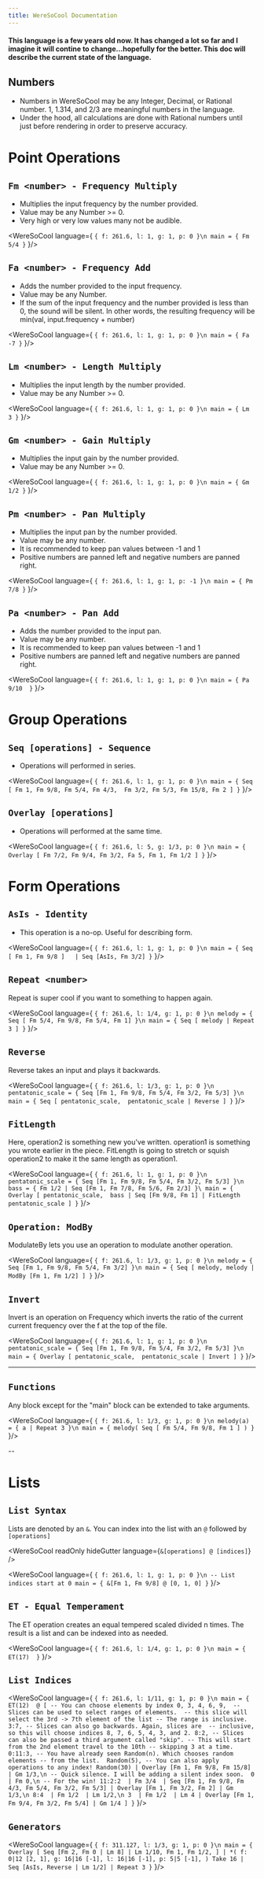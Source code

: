 ```yaml
---
title: WereSoCool Documentation 
---
```


#### This language is a few years old now. It has changed a lot so far and I imagine it will contine to change...hopefully for the better. This doc will describe the current state of the language. 

## Numbers
- Numbers in WereSoCool may be any Integer, Decimal, or Rational number. 1, 1.314, and 2/3 are meaningful numbers in the language. 
- Under the hood, all calculations are done with Rational numbers until just before rendering in order to preserve accuracy. 

# Point Operations

## `Fm <number> - Frequency Multiply`

- Multiplies the input frequency by the number provided. 
- Value may be any Number >= 0. 
- Very high or very low values many not be audible. 

<WereSoCool language={
`{ f: 261.6, l: 1, g: 1, p: 0 }\n
main = {
  Fm 5/4
}`
}/>

## `Fa <number> - Frequency Add`

- Adds the number provided to the input frequency. 
- Value may be any Number. 
- If the sum of the input frequency and the number provided is less than 0, the sound will be silent. In other words, the resulting frequency will be min(val, input.frequency + number)

<WereSoCool language={
`{ f: 261.6, l: 1, g: 1, p: 0 }\n
main = {
  Fa -7
}`
}/>

## `Lm <number> - Length Multiply`

- Multiplies the input length by the number provided. 
- Value may be any Number >= 0. 

<WereSoCool language={
`{ f: 261.6, l: 1, g: 1, p: 0 }\n
main = {
  Lm 3
}`
}/>

## `Gm <number> - Gain Multiply`

- Multiplies the input gain by the number provided. 
- Value may be any Number >= 0. 

<WereSoCool language={
`{ f: 261.6, l: 1, g: 1, p: 0 }\n
main = {
  Gm 1/2
}`
}/>

## `Pm <number> - Pan Multiply`

- Multiplies the input pan by the number provided. 
- Value may be any number. 
- It is recommended to keep pan values between -1 and 1
- Positive numbers are panned left and negative numbers are panned right.

<WereSoCool language={
`{ f: 261.6, l: 1, g: 1, p: -1 }\n
main = {
  Pm 7/8
}`
}/>

## `Pa <number> - Pan Add`

- Adds the number provided to the input pan. 
- Value may be any number. 
- It is recommended to keep pan values between -1 and 1
- Positive numbers are panned left and negative numbers are panned right.

<WereSoCool language={
`{ f: 261.6, l: 1, g: 1, p: 0 }\n
main = {
  Pa 9/10 
}`
}/>

# Group Operations

## `Seq [operations] - Sequence`

- Operations will performed in series. 

<WereSoCool language={
`{ f: 261.6, l: 1, g: 1, p: 0 }\n
main = {
  Seq [
    Fm 1, Fm 9/8, Fm 5/4, Fm 4/3, 
    Fm 3/2, Fm 5/3, Fm 15/8, Fm 2
  ]
}`
}/>

## `Overlay [operations]`

- Operations will performed at the same time. 

<WereSoCool language={
`{ f: 261.6, l: 5, g: 1/3, p: 0 }\n
main = {
  Overlay [
    Fm 7/2,
    Fm 9/4,
    Fm 3/2,
    Fa 5,
    Fm 1,
    Fm 1/2
  ]
}`
}/>

# Form Operations

## `AsIs - Identity`

- This operation is a no-op. Useful for describing form.

<WereSoCool language={
`{ f: 261.6, l: 1, g: 1, p: 0 }\n
main = {
  Seq [ Fm 1, Fm 9/8 ]  
  | Seq [AsIs, Fm 3/2]
}`
}/>

## `Repeat <number>`
Repeat is super cool if you want to something to happen again. 

<WereSoCool language={
`{ f: 261.6, l: 1/4, g: 1, p: 0 }\n
melody = {
  Seq [ Fm 5/4, Fm 9/8, Fm 5/4, Fm 1]
}\n
main = {
  Seq [
    melody | Repeat 3
  ]
}`
}/>

## `Reverse`
Reverse takes an input and plays it backwards. 

<WereSoCool language={
`{ f: 261.6, l: 1/3, g: 1, p: 0 }\n
pentatonic_scale = {
  Seq [Fm 1, Fm 9/8, Fm 5/4, Fm 3/2, Fm 5/3]
}\n
main = {
  Seq [
    pentatonic_scale, 
    pentatonic_scale | Reverse
  ]
}`
}/>

## `FitLength`
Here, operation2 is something new you've written. 
operation1 is something you wrote earlier in the piece.
FitLength is going to stretch or squish operation2
to make it the same length as operation1. 

<WereSoCool
  language={
`{ f: 261.6, l: 1, g: 1, p: 0 }\n
pentatonic_scale = {
  Seq [Fm 1, Fm 9/8, Fm 5/4, Fm 3/2, Fm 5/3]
}\n
bass = {
  Fm 1/2 |
  Seq [Fm 1, Fm 7/8, Fm 5/6, Fm 2/3]
}\
main = {
  Overlay [
    pentatonic_scale, 
    bass | Seq [Fm 9/8, Fm 1] | FitLength pentatonic_scale
  ]
}`
}/>

## `Operation: ModBy` 
ModulateBy lets you use an operation to modulate another operation. 

<WereSoCool language={
`{ f: 261.6, l: 1/3, g: 1, p: 0 }\n
melody = {
  Seq [Fm 1, Fm 9/8, Fm 5/4, Fm 3/2]
}\n
main = {
  Seq [
    melody,
    melody
    | ModBy [Fm 1, Fm 1/2]
  ]
}`
}/>


## `Invert`
Invert is an operation on Frequency which inverts the ratio of the current
current frequency over the f at the top of the file. 

<WereSoCool language={
`{ f: 261.6, l: 1, g: 1, p: 0 }\n
pentatonic_scale = {
  Seq [Fm 1, Fm 9/8, Fm 5/4, Fm 3/2, Fm 5/3]
}\n
main = {
  Overlay [
    pentatonic_scale, 
    pentatonic_scale | Invert
  ]
}`
}/>

---

## `Functions` 
Any block except for the "main" block can be extended to 
take arguments. 

<WereSoCool language={
`{ f: 261.6, l: 1/3, g: 1, p: 0 }\n
melody(a) = {
  a | Repeat 3
}\n
main = {
  melody(
    Seq [
      Fm 5/4, Fm 9/8, Fm 1
    ]
  )
}`
}/>

--

# Lists

## `List Syntax` 
Lists are denoted by an `&`. You can index into the list with an `@` followed by `[operations]`

<WereSoCool
  readOnly
  hideGutter
  language={`&[operations] @ [indices]`}
/>

<WereSoCool language={
`{ f: 261.6, l: 1, g: 1, p: 0 }\n
-- List indices start at 0
main = {
  &[Fm 1, Fm 9/8] @ [0, 1, 0]
}`
}/>



## `ET - Equal Temperament` 
The ET operation creates an equal tempered scaled divided n times.
The result is a list and can be indexed into as needed. 

<WereSoCool language={
`{ f: 261.6, l: 1/4, g: 1, p: 0 }\n
main = {
  ET(17) 
}`
}/>

## `List Indices`

<WereSoCool language={
`{ f: 261.6, l: 1/11, g: 1, p: 0 }\n
main = {
  ET(12) 
  @ [
    -- You can choose elements by index
    0, 3, 4, 6, 9, 
    -- Slices can be used to select ranges of elements. 
    -- this slice will select the 3rd -> 7th element of the list
    -- The range is inclusive. 
    3:7,
    -- Slices can also go backwards. Again, slices are 
    -- inclusive, so this will choose indices 8, 7, 6, 5, 4, 3, and 2.
    8:2,
    -- Slices can also be passed a third argument called "skip".
    -- This will start from the 2nd element travel to the 10th
    -- skipping 3 at a time. 
    0:11:3,
    -- You have already seen Random(n). Which chooses random elements
    -- from the list. 
    Random(5),
    -- You can also apply operations to any index!
    Random(30) | Overlay [Fm 1, Fm 9/8, Fm 15/8] | Gm 1/3,\n
    -- Quick silence. I will be adding a silent index soon. 
    0 | Fm 0,\n
    -- For the win!
    11:2:2 
    | Fm 3/4 
    | Seq [Fm 1, Fm 9/8, Fm 4/3, Fm 5/4, Fm 3/2, Fm 5/3]
    | Overlay [Fm 1, Fm 3/2, Fm 2]
    | Gm 1/3,\n
    8:4 
    | Fm 1/2 
    | Lm 1/2,\n
    3 
    | Fm 1/2 
    | Lm 4
    | Overlay [Fm 1, Fm 9/4, Fm 3/2, Fm 5/4] | Gm 1/4
  ]
}`
}/>

## `Generators`

<WereSoCool language={
`{ f: 311.127, l: 1/3, g: 1, p: 0 }\n
main = {
  Overlay [
    Seq [Fm 2, Fm 0 | Lm 8] | Lm 1/10,
    Fm 1,
    Fm 1/2,
  ]
  | *(
    f: 0|12 [2, 1],
    g: 16|16 [-1],
    l: 16|16 [-1],
    p: 5|5 [-1],
  ) Take 16
  | Seq [AsIs, Reverse | Lm 1/2]
  | Repeat 3
}`
}/>


